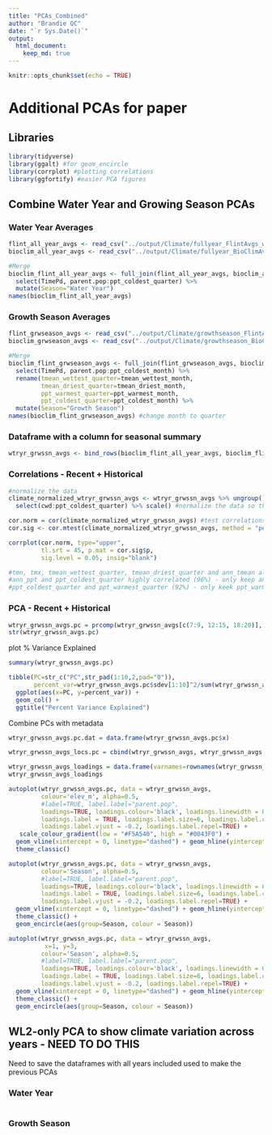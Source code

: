 ```yaml
---
title: "PCAs_Combined"
author: "Brandie QC"
date: "`r Sys.Date()`"
output: 
  html_document: 
    keep_md: true
---
```


```r
knitr::opts_chunk$set(echo = TRUE)
```

# Additional PCAs for paper 

## Libraries 
```r
library(tidyverse)
library(ggalt) #for geom_encircle
library(corrplot) #plotting correlations 
library(ggfortify) #easier PCA figures
```

## Combine Water Year and Growing Season PCAs

### Water Year Averages
```r
flint_all_year_avgs <- read_csv("../output/Climate/fullyear_FlintAvgs_wtr_year.csv")
bioclim_all_year_avgs <- read_csv("../output/Climate/fullyear_BioClimAvgs_wtr_year.csv")

#Merge
bioclim_flint_all_year_avgs <- full_join(flint_all_year_avgs, bioclim_all_year_avgs) %>% 
  select(TimePd, parent.pop:ppt_coldest_quarter) %>% 
  mutate(Season="Water Year")
names(bioclim_flint_all_year_avgs)
```

### Growth Season Averages
```r
flint_grwseason_avgs <- read_csv("../output/Climate/growthseason_FlintAvgs.csv")
bioclim_grwseason_avgs <- read_csv("../output/Climate/growthseason_BioClimAvgs.csv")

#Merge
bioclim_flint_grwseason_avgs <- full_join(flint_grwseason_avgs, bioclim_grwseason_avgs) %>% 
  select(TimePd, parent.pop:ppt_coldest_month) %>% 
  rename(tmean_wettest_quarter=tmean_wettest_month, 
         tmean_driest_quarter=tmean_driest_month,
         ppt_warmest_quarter=ppt_warmest_month,
         ppt_coldest_quarter=ppt_coldest_month) %>% 
  mutate(Season="Growth Season")
names(bioclim_flint_grwseason_avgs) #change month to quarter
```

### Dataframe with a column for seasonal summary 
```r
wtryr_grwssn_avgs <- bind_rows(bioclim_flint_all_year_avgs, bioclim_flint_grwseason_avgs)
```

### Correlations - Recent + Historical

```r
#normalize the data
climate_normalized_wtryr_grwssn_avgs <- wtryr_grwssn_avgs %>% ungroup() %>% 
  select(cwd:ppt_coldest_quarter) %>% scale() #normalize the data so they're all on the same scale

cor.norm = cor(climate_normalized_wtryr_grwssn_avgs) #test correlations among the traits
cor.sig <- cor.mtest(climate_normalized_wtryr_grwssn_avgs, method = "pearson")

corrplot(cor.norm, type="upper",
         tl.srt = 45, p.mat = cor.sig$p, 
         sig.level = 0.05, insig="blank")

#tmn, tmx, tmean_wettest_quarter, tmean_driest_quarter and ann_tmean all highly correlated (92-99%) - only keep ann_tmean 
#ann_ppt and ppt_coldest_quarter highly correlated (96%) - only keep ann_ppt 
#ppt_coldest_quarter and ppt_warmest_quarter (92%) - only keek ppt_warmest_quarter
```

### PCA - Recent + Historical
```r
wtryr_grwssn_avgs.pc = prcomp(wtryr_grwssn_avgs[c(7:9, 12:15, 18:20)], scale = TRUE, center = TRUE)
str(wtryr_grwssn_avgs.pc)
```

plot % Variance Explained

```r
summary(wtryr_grwssn_avgs.pc)

tibble(PC=str_c("PC",str_pad(1:10,2,pad="0")),
       percent_var=wtryr_grwssn_avgs.pc$sdev[1:10]^2/sum(wtryr_grwssn_avgs.pc$sdev^2)*100) %>%
  ggplot(aes(x=PC, y=percent_var)) +
  geom_col() +
  ggtitle("Percent Variance Explained")
```

Combine PCs with metadata

```r
wtryr_grwssn_avgs.pc.dat = data.frame(wtryr_grwssn_avgs.pc$x)

wtryr_grwssn_avgs_locs.pc = cbind(wtryr_grwssn_avgs, wtryr_grwssn_avgs.pc.dat)

wtryr_grwssn_avgs_loadings = data.frame(varnames=rownames(wtryr_grwssn_avgs.pc$rotation), wtryr_grwssn_avgs.pc$rotation)
wtryr_grwssn_avgs_loadings
```

```r
autoplot(wtryr_grwssn_avgs.pc, data = wtryr_grwssn_avgs,
         colour='elev_m', alpha=0.5,
         #label=TRUE, label.label="parent.pop",
         loadings=TRUE, loadings.colour='black', loadings.linewidth = 0.7,
         loadings.label = TRUE, loadings.label.size=6, loadings.label.colour="black", 
         loadings.label.vjust = -0.2, loadings.label.repel=TRUE) +
   scale_colour_gradient(low = "#F5A540", high = "#0043F0") +
  geom_vline(xintercept = 0, linetype="dashed") + geom_hline(yintercept = 0, linetype="dashed") +
  theme_classic()
```

```r
autoplot(wtryr_grwssn_avgs.pc, data = wtryr_grwssn_avgs,
         colour='Season', alpha=0.5,
         #label=TRUE, label.label="parent.pop",
         loadings=TRUE, loadings.colour='black', loadings.linewidth = 0.7,
         loadings.label = TRUE, loadings.label.size=6, loadings.label.colour="black", 
         loadings.label.vjust = -0.2, loadings.label.repel=TRUE) +
  geom_vline(xintercept = 0, linetype="dashed") + geom_hline(yintercept = 0, linetype="dashed") +
  theme_classic() +
  geom_encircle(aes(group=Season, colour = Season))
```

```r
autoplot(wtryr_grwssn_avgs.pc, data = wtryr_grwssn_avgs,
          x=1, y=3,
         colour='Season', alpha=0.5,
         #label=TRUE, label.label="parent.pop",
         loadings=TRUE, loadings.colour='black', loadings.linewidth = 0.7,
         loadings.label = TRUE, loadings.label.size=6, loadings.label.colour="black", 
         loadings.label.vjust = -0.2, loadings.label.repel=TRUE) +
  geom_vline(xintercept = 0, linetype="dashed") + geom_hline(yintercept = 0, linetype="dashed") +
  theme_classic() +
  geom_encircle(aes(group=Season, colour = Season))
```


## WL2-only PCA to show climate variation across years - NEED TO DO THIS 
Need to save the dataframes with all years included used to make the previous PCAs 

### Water Year
```r

```

### Growth Season 
```r

```
